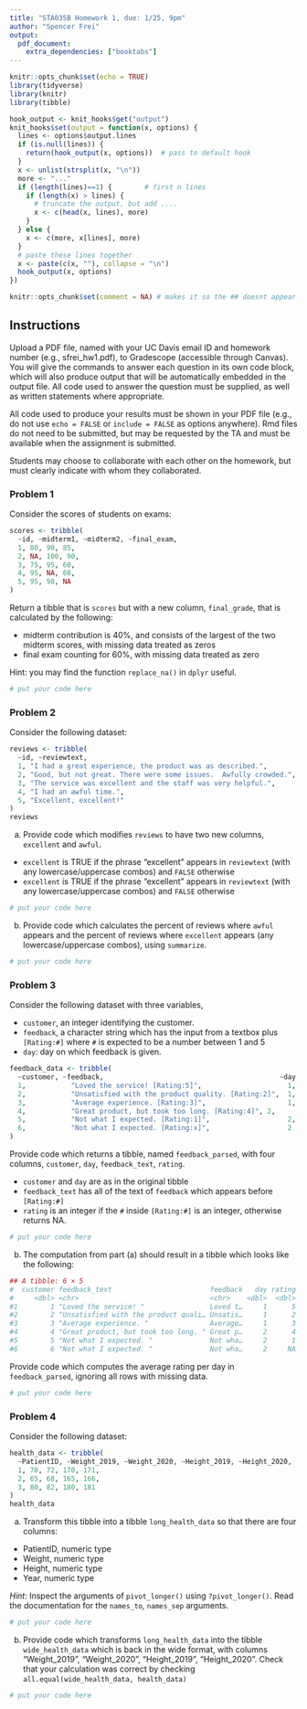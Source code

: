 ```yaml
---
title: "STA035B Homework 1, due: 1/25, 9pm"
author: "Spencer Frei"
output: 
  pdf_document:
    extra_dependencies: ["booktabs"]
---
```


```r
knitr::opts_chunk$set(echo = TRUE)
library(tidyverse)
library(knitr)
library(tibble)

hook_output <- knit_hooks$get("output")
knit_hooks$set(output = function(x, options) {
  lines <- options$output.lines
  if (is.null(lines)) {
    return(hook_output(x, options))  # pass to default hook
  }
  x <- unlist(strsplit(x, "\n"))
  more <- "..."
  if (length(lines)==1) {        # first n lines
    if (length(x) > lines) {
      # truncate the output, but add ....
      x <- c(head(x, lines), more)
    }
  } else {
    x <- c(more, x[lines], more)
  }
  # paste these lines together
  x <- paste(c(x, ""), collapse = "\n")
  hook_output(x, options)
})

knitr::opts_chunk$set(comment = NA) # makes it so the ## doesnt appear in output for chunks
```

## Instructions
Upload a PDF file, named with your UC Davis email ID and homework number (e.g., sfrei_hw1.pdf), to Gradescope (accessible through Canvas). You will give the commands to answer each question in its own code block, which will also produce output that will be automatically embedded in the output file.  All code used to answer the question must be supplied, as well as written statements where appropriate. 

All code used to produce your results must be shown in your PDF file (e.g., do not use `echo = FALSE` or `include = FALSE` as options anywhere). Rmd files do not need to be submitted, but may be requested by the TA and must be available when the assignment is submitted.

Students may choose to collaborate with each other on the homework, but must clearly indicate with whom they collaborated.

\newpage 

### Problem 1

Consider the scores of students on exams:

```r
scores <- tribble(
  ~id, ~midterm1, ~midterm2, ~final_exam,
  1, 80, 90, 85,
  2, NA, 100, 90,
  3, 75, 95, 60,
  4, 95, NA, 60,
  5, 95, 98, NA
)
```

Return a tibble that is `scores` but with a new column, `final_grade`, that is calculated by the following:

* midterm contribution is 40%, and consists of the largest of the two midterm scores, with missing data treated as zeros
* final exam counting for 60%, with missing data treated as zero

Hint: you may find the function `replace_na()` in `dplyr` useful.
```r
# put your code here
```


\newpage 

### Problem 2 

Consider the following dataset:

```r
reviews <- tribble(
  ~id, ~reviewtext,
  1, "I had a great experience, the product was as described.",
  2, "Good, but not great. There were some issues.  Awfully crowded.",
  3, "The service was excellent and the staff was very helpful.",
  4, "I had an awful time.",
  5, "Excellent, excellent!"
)
reviews
```
(a) Provide code which modifies `reviews` to have two new columns, `excellent` and `awful`.
  * `excellent` is TRUE if the phrase "excellent" appears in `reviewtext` (with any lowercase/uppercase combos) and `FALSE` otherwise
  * `excellent` is TRUE if the phrase "excellent" appears in `reviewtext` (with any lowercase/uppercase combos) and `FALSE` otherwise

```r
# put your code here
```


(b) Provide code which calculates the percent of reviews where `awful` appears and the percent of reviews where `excellent` appears (any lowercase/uppercase combos), using `summarize`.
```r
# put your code here
```

\newpage 

### Problem 3

Consider the following dataset with three variables,

* `customer`, an integer identifying the customer.
* `feedback`, a character string which has the input from a textbox plus `[Rating:#]` where `#` is expected to be a number between 1 and 5
* `day`: day on which feedback is given.

```r
feedback_data <- tribble(
  ~customer, ~feedback,                                           ~day,
  1,           "Loved the service! [Rating:5]",                     1,
  2,           "Unsatisfied with the product quality. [Rating:2]",  1,
  3,           "Average experience. [Rating:3]",                    1,
  4,           "Great product, but took too long. [Rating:4]", 2,
  5,           "Not what I expected. [Rating:1]",                   2,
  6,           "Not what I expected. [Rating:x]",                   2
)
```
Provide code which returns a tibble, named `feedback_parsed`, with four columns, `customer`, `day`,  `feedback_text`, `rating`.

* `customer` and `day` are as in the original tibble
* `feedback_text` has all of the text of `feedback` which appears before `[Rating:#]`
* `rating` is an integer if the `#` inside `[Rating:#]` is an integer, otherwise returns NA.

```r
# put your code here
```

(b) The computation from part (a) should result in a tibble which looks like the following:
```r
## A tibble: 6 × 5
#  customer feedback_text                        feedback   day rating
#     <dbl> <chr>                                <chr>    <dbl>  <dbl>
#1        1 "Loved the service! "                Loved t…     1      5
#2        2 "Unsatisfied with the product quali… Unsatis…     1      2
#3        3 "Average experience. "               Average…     1      3
#4        4 "Great product, but took too long. " Great p…     2      4
#5        5 "Not what I expected. "              Not wha…     2      1
#6        6 "Not what I expected. "              Not wha…     2     NA
```
Provide code which computes the average rating per day in `feedback_parsed`, ignoring all rows with missing data.

```r
# put your code here
```

\newpage 

### Problem 4

Consider the following dataset: 

```r
health_data <- tribble(
  ~PatientID, ~Weight_2019, ~Weight_2020, ~Height_2019, ~Height_2020,
  1, 70, 72, 170, 171,
  2, 65, 68, 165, 166,
  3, 80, 82, 180, 181
)
health_data
```

(a) Transform this tibble into a tibble `long_health_data` so that there are four columns:

* PatientID, numeric type
* Weight, numeric type
* Height, numeric type
* Year, numeric type

*Hint*: Inspect the arguments of `pivot_longer()` using `?pivot_longer()`.  Read the documentation for the `names_to`, `names_sep` arguments.

```r
# put your code here
```

(b) Provide code which transforms `long_health_data` into the tibble `wide_health_data` which is back in the wide format, with columns "Weight_2019", "Weight_2020", "Height_2019", "Height_2020".  Check that your calculation was correct by checking `all.equal(wide_health_data, health_data)`

```r
# put your code here
```

